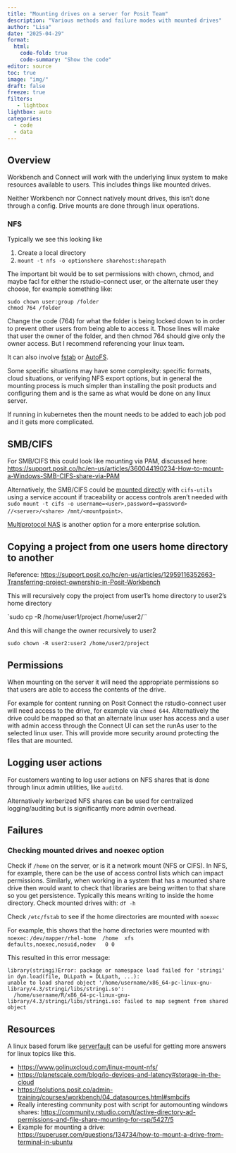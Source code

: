 ```yaml
---
title: "Mounting drives on a server for Posit Team"
description: "Various methods and failure modes with mounted drives"
author: "Lisa"
date: "2025-04-29"
format:
  html:
    code-fold: true
    code-summary: "Show the code"
editor: source
toc: true
image: "img/"
draft: false
freeze: true
filters:
   - lightbox
lightbox: auto
categories:
  - code
  - data
---
```


## Overview

Workbench and Connect will work with the underlying linux system to make resources available to users. This includes things like mounted drives. 

Neither Workbench nor Connect natively mount drives, this isn't done through a config. Drive mounts are done through linux operations. 

### NFS

Typically we see this looking like 

1. Create a local directory 
2. `mount -t nfs -o optionshere sharehost:sharepath`

The important bit would be to set permissions with chown, chmod, and maybe facl for either the rstudio-connect user, or the alternate user they choose, for example something like: 

```
sudo chown user:group /folder
chmod 764 /folder
```

Change the code (764) for what the folder is being locked down to in order to prevent other users from being able to access it. Those lines will make that user the owner of the folder, and then chmod 764 should give only the owner access. But I recommend referencing your linux team. 

It can also involve [fstab](https://www.baeldung.com/linux/network-drive-etc-fstab) or [AutoFS](https://help.ubuntu.com/community/Autofs). 

Some specific situations may have some complexity: specific formats, cloud situations, or verifying NFS export options, but in general the mounting process is much simpler than installing the posit products and configuring them and is the same as what would be done on any linux server. 

If running in kubernetes then the mount needs to be added to each job pod and it gets more complicated. 

## SMB/CIFS 

For SMB/CIFS this could look like mounting via PAM, discussed here: <https://support.posit.co/hc/en-us/articles/360044190234-How-to-mount-a-Windows-SMB-CIFS-share-via-PAM>

Alternatively, the SMB/CIFS could be [mounted directly](https://www.techrepublic.com/article/how-to-permanently-mount-a-windows-share-on-linux/) with `cifs-utils` using a service account if traceability or access controls aren't needed with `sudo mount -t cifs -o username=<user>,password=<password> //<server>/<share> /mnt/<mountpoint>`. 

[Multiprotocol NAS](https://infohub.delltechnologies.com/en-us/l/dell-unity-nas-capabilities/multiprotocol-17/) is another option for a more enterprise solution. 

## Copying a project from one users home directory to another 

Reference: <https://support.posit.co/hc/en-us/articles/12959116352663-Transferring-project-ownership-in-Posit-Workbench> 

This will recursively copy the project from user1's home directory to user2's home directory

`sudo cp -R /home/user1/project /home/user2/``

And this will change the owner recursively to user2

`sudo chown -R user2:user2 /home/user2/project`

## Permissions 

When mounting on the server it will need the appropriate permissions so that users are able to access the contents of the drive. 

For example for content running on Posit Connect the rstudio-connect user will need access to the drive, for example via `chmod 644`. Alternatively the drive could be mapped so that an alternate linux user has access and a user with admin access through the Connect UI can set the runAs user to the selected linux user. This will provide more security around protecting the files that are mounted. 

## Logging user actions 

For customers wanting to log user actions on NFS shares that is done through linux admin utilities, like `auditd`. 

Alternatively kerberized NFS shares can be used for centralized logging/auditing but is significantly more admin overhead. 

## Failures 

### Checking mounted drives and noexec option

Check if `/home` on the server, or is it a network mount (NFS or CIFS). In NFS, for example, there can be the use of access control lists which can impact permissions. Similarly, when working in a system that has a mounted share drive then would want to check that libraries are being written to that share so you get persistence. Typically this means writing to inside the home directory. Check mounted drives with: `df -h`

Check `/etc/fstab` to see if the home directories are mounted with `noexec`

For example, this shows that the home directories were mounted with `noexec`: `/dev/mapper/rhel-home  /home  xfs    defaults,noexec,nosuid,nodev   0 0`

This resulted in this error message:

```         
library(stringi)Error: package or namespace load failed for 'stringi' in dyn.load(file, DLLpath = DLLpath, ...):
unable to load shared object '/home/username/x86_64-pc-linux-gnu-library/4.3/stringi/libs/stringi.so':
  /home/username/R/x86_64-pc-linux-gnu-library/4.3/stringi/libs/stringi.so: failed to map segment from shared object
```
## Resources

A linux based forum like [serverfault](https://serverfault.com/) can be useful for getting more answers for linux topics like this. 

- <https://www.golinuxcloud.com/linux-mount-nfs/> 
- <https://planetscale.com/blog/io-devices-and-latency#storage-in-the-cloud> 
- <https://solutions.posit.co/admin-training/courses/workbench/04_datasources.html#smbcifs> 
- Really interesting community post with script for automounting windows shares: <https://community.rstudio.com/t/active-directory-ad-permissions-and-file-share-mounting-for-rsp/5427/5>
- Example for mounting a drive: <https://superuser.com/questions/134734/how-to-mount-a-drive-from-terminal-in-ubuntu> 




